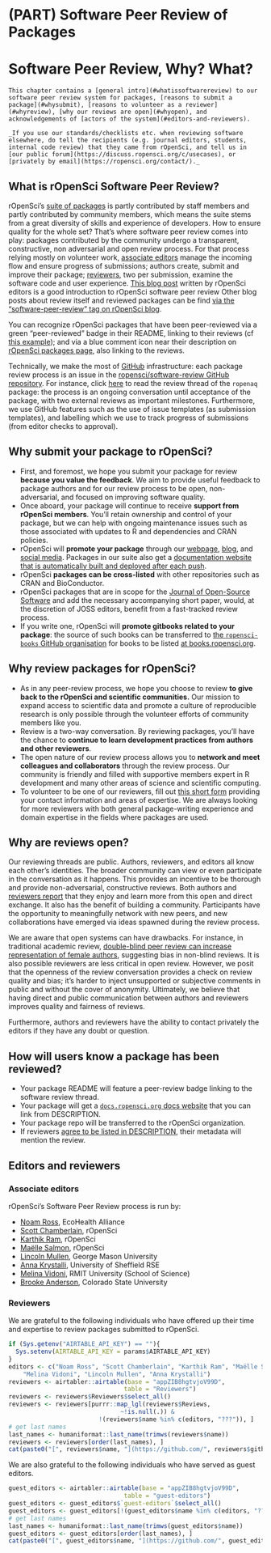 #  (PART) Software Peer Review of Packages {-}

# Software Peer Review, Why? What? {#softwarereviewintro}

```block
This chapter contains a [general intro](#whatissoftwarereview) to our software peer review system for packages, [reasons to submit a package](#whysubmit), [reasons to volunteer as a reviewer](#whyreview), [why our reviews are open](#whyopen), and acknowledgements of [actors of the system](#editors-and-reviewers).

_If you use our standards/checklists etc. when reviewing software elsewhere, do tell the recipients (e.g. journal editors, students, internal code review) that they came from rOpenSci, and tell us in [our public forum](https://discuss.ropensci.org/c/usecases), or [privately by email](https://ropensci.org/contact/)._ 
```

## What is rOpenSci Software Peer Review? {#whatissoftwarereview}

rOpenSci's [suite of packages](https://ropensci.org/packages/) is partly contributed by staff members and partly contributed by community members, which means the suite stems from a great diversity of skills and experience of developers. How to ensure quality for the whole set? That's where software peer review comes into play: packages contributed by the community undergo a transparent, constructive, non adversarial and open review process. For that process relying mostly on volunteer work, [associate editors](#associateditors) manage the incoming flow and ensure progress of submissions; authors create, submit and improve their package; [reviewers](#reviewers), two per submission, examine the software code and user experience. [This blog post](https://www.numfocus.org/blog/how-ropensci-uses-code-review-to-promote-reproducible-science/) written by rOpenSci editors is a good introduction to rOpenSci software peer review  Other blog posts about review itself and reviewed packages can be find [via the "software-peer-review" tag on rOpenSci blog](https://ropensci.org/tags/software-peer-review/).

You can recognize rOpenSci packages that have been peer-reviewed via a green "peer-reviewed" badge in their README, linking to their reviews (cf [this example](https://github.com/ropensci/restez#locally-query-genbank-)); and via a blue comment icon near their description on [rOpenSci packages page](https://ropensci.org/packages/), also linking to the reviews.

Technically, we make the most of [GitHub](https://github.com/) infrastructure: each package review process is an issue in the [ropensci/software-review GitHub repository](https://github.com/ropensci/software-review/). For instance, click [here](https://github.com/ropensci/software-review/issues/24) to read the review thread of the `ropenaq` package: the process is an ongoing conversation until acceptance of the package, with two external reviews as important milestones. Furthermore, we use GitHub features such as the use of issue templates (as submission templates), and labelling which we use to track progress of submissions (from editor checks to approval).

## Why submit your package to rOpenSci? {#whysubmit}

-   First, and foremost, we hope you submit your package for review **because you value the feedback**.  We aim to provide useful feedback to package authors and for our review process to be open, non-adversarial, and focused on improving software quality.
-   Once aboard, your package will continue to receive **support from rOpenSci members**.  You'll retain ownership and control of your package, but we can help with ongoing maintenance issues such as those associated with updates to R and dependencies and CRAN policies.
-   rOpenSci will **promote your package** through our [webpage](https://ropensci.org/packages/), [blog](https://ropensci.org/blog/), and [social media](https://twitter.com/ropensci). Packages in our suite also get a [documentation website that is automatically built and deployed after each push](#docsropensci).
-   rOpenSci **packages can be cross-listed** with other repositories such as CRAN and BioConductor.
-   rOpenSci packages that are in scope for the [Journal of Open-Source Software](https://joss.theoj.org/) and add the necessary accompanying short paper, would, at the discretion of JOSS editors, benefit from a fast-tracked review process.
-   If you write one, rOpenSci will **promote gitbooks related to your package**: the source of such books can be transferred to [the `ropensci-books` GitHub organisation](https://github.com/ropensci-books) for books to be listed [at books.ropensci.org](https://books.ropensci.org/).

## Why review packages for rOpenSci? {#whyreview}

-   As in any peer-review process, we hope you choose to review **to give back to the rOpenSci and scientific communities.**  Our mission to expand access to scientific data and promote a culture of reproducible research is only possible through the volunteer efforts of community members like you.
-   Review is a two-way conversation. By reviewing packages, you'll have the chance to **continue to learn development practices from authors and other reviewers**.
-   The open nature of our review process allows you to **network and meet colleagues and collaborators** through the review process. Our community is friendly and filled with supportive members expert in R development and many other areas of science and scientific computing.
-   To volunteer to be one of our reviewers, fill out [this short form](https://ropensci.org/onboarding/) providing your contact information and areas of expertise. We are always looking for more reviewers with both general package-writing experience and domain expertise in the fields where packages are used.


## Why are reviews open? {#whyopen}

Our reviewing threads are public. Authors, reviewers, and editors all know each other’s identities. The broader community can view or even participate in the conversation as it happens. This provides an incentive to be thorough and provide non-adversarial, constructive reviews. Both authors and [reviewers report](https://ropensci.org/tags/reviewer/) that they enjoy and learn more from this open and direct exchange. It also has the benefit of building a community. Participants have the opportunity to meaningfully network with new peers, and new collaborations have emerged via ideas spawned during the review process.

We are aware that open systems can have drawbacks. For instance, in traditional academic review, [double-blind peer review can increase representation of female authors](https://www.sciencedirect.com/science/article/pii/S0169534707002704), suggesting bias in non-blind reviews. It is also possible reviewers are less critical in open review. However, we posit that the openness of the review conversation provides a check on review quality and bias; it’s harder to inject unsupported or subjective comments in public and without the cover of anonymity. Ultimately, we believe that having direct and public communication between authors and reviewers improves quality and fairness of reviews.

Furthermore, authors and reviewers have the ability to contact privately the editors if they have any doubt or question.

## How will users know a package has been reviewed?

* Your package README will feature a peer-review badge linking to the software review thread.
* Your package will get a [`docs.ropensci.org` docs website](#rodocsci) that you can link from DESCRIPTION.
* Your package repo will be transferred to the rOpenSci organization.
* If reviewers [agree to be listed in DESCRIPTION](#authorship), their metadata will mention the review.


## Editors and reviewers

### Associate editors {#associateditors}

rOpenSci's Software Peer Review process is run by:

* [Noam Ross](https://github.com/noamross), EcoHealth Alliance
* [Scott Chamberlain](https://github.com/sckott), rOpenSci
* [Karthik Ram](https://github.com/karthik), rOpenSci
* [Maëlle Salmon](https://github.com/maelle), rOpenSci
* [Lincoln Mullen](https://github.com/lmullen), George Mason University
* [Anna Krystalli](https://github.com/annakrystalli), University of Sheffield RSE
* [Melina Vidoni](https://github.com/melvidoni), RMIT University (School of Science)
* [Brooke Anderson](https://github.com/geanders), Colorado State University


### Reviewers

We are grateful to the following individuals who have offered up their time and expertise to review packages submitted to rOpenSci.

```r
if (Sys.getenv("AIRTABLE_API_KEY") == ""){
  Sys.setenv(AIRTABLE_API_KEY = params$AIRTABLE_API_KEY)
}
editors <- c("Noam Ross", "Scott Chamberlain", "Karthik Ram", "Maëlle Salmon", "Brooke Anderson",
    "Melina Vidoni", "Lincoln Mullen", "Anna Krystalli")
reviewers <- airtabler::airtable(base = "appZIB8hgtvjoV99D", 
                                table = "Reviewers")
reviewers <- reviewers$Reviewers$select_all()
reviewers <- reviewers[purrr::map_lgl(reviewers$Reviews, 
                               ~!is.null(.)) & 
                         !(reviewers$name %in% c(editors, "???")), ]
# get last names
last_names <- humaniformat::last_name(trimws(reviewers$name))
reviewers <- reviewers[order(last_names), ]
cat(paste0("[", reviewers$name, "](https://github.com/", reviewers$github, ")", collapse = " \U00B7 "))
```

We are also grateful to the following individuals who have served as guest editors.

```r
guest_editors <- airtabler::airtable(base = "appZIB8hgtvjoV99D", 
                                table = "guest-editors")
guest_editors <- guest_editors$`guest-editors`$select_all()
guest_editors <- guest_editors[!(guest_editors$name %in% c(editors, "???")), ]
# get last names
last_names <- humaniformat::last_name(trimws(guest_editors$name))
guest_editors <- guest_editors[order(last_names), ]
cat(paste0("[", guest_editors$name, "](https://github.com/", guest_editors$github, ")", collapse = " \U00B7 "))
```
